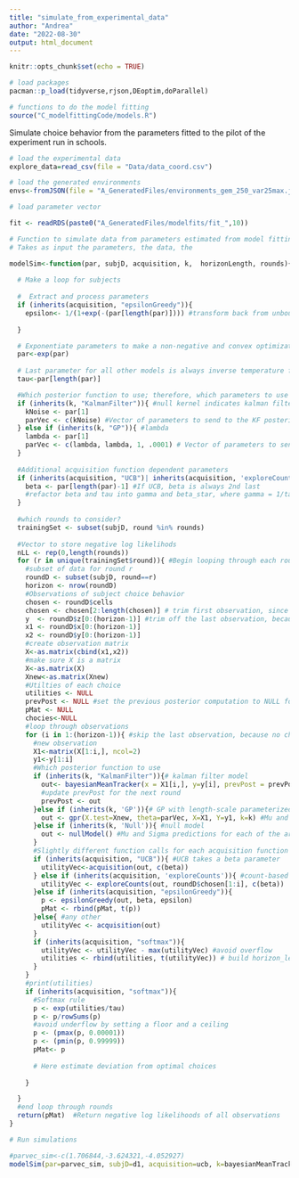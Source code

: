 ```yaml
---
title: "simulate_from_experimental_data"
author: "Andrea"
date: "2022-08-30"
output: html_document
---
```


```r
knitr::opts_chunk$set(echo = TRUE)

# load packages
pacman::p_load(tidyverse,rjson,DEoptim,doParallel)

# functions to do the model fitting
source("C_modelfittingCode/models.R")
```

Simulate choice behavior from the parameters fitted to the pilot of the experiment run in schools.

```r

# load the experimental data
explore_data=read_csv(file = "Data/data_coord.csv")

# load the generated environments
envs<-fromJSON(file = "A_GeneratedFiles/environments_gem_250_var25max.json") # max gem value: 250; variance: 25
```


```r

# load parameter vector

fit <- readRDS(paste0("A_GeneratedFiles/modelfits/fit_",10))


```




```r

# Function to simulate data from parameters estimated from model fitting procedure.
# Takes as input the parameters, the data, the 

modelSim<-function(par, subjD, acquisition, k,  horizonLength, rounds){
  
  # Make a loop for subjects
  
  #  Extract and process parameters
  if (inherits(acquisition, "epsilonGreedy")){
    epsilon<- 1/(1+exp(-(par[length(par)]))) #transform back from unbounded space; epsilon is the last parameter for epsilon greedy
    
  }

  # Exponentiate parameters to make a non-negative and convex optimization surface
  par<-exp(par) 
  
  # Last parameter for all other models is always inverse temperature for softmax
  tau<-par[length(par)]

  #Which posterior function to use; therefore, which parameters to use
  if (inherits(k, "KalmanFilter")){ #null kernel indicates kalman filter model
    kNoise <- par[1]
    parVec <- c(kNoise) #Vector of parameters to send to the KF posterior function
  } else if (inherits(k, "GP")){ #lambda
    lambda <- par[1]
    parVec <- c(lambda, lambda, 1, .0001) # Vector of parameters to send to the GP posterior vector, where sF and sN are fixed
  }
  
  #Additional acquisition function dependent parameters
  if (inherits(acquisition, "UCB")| inherits(acquisition, 'exploreCounts')| inherits(acquisition, 'epsilonGreedy')){ #check if UCB is used
    beta <- par[length(par)-1] #If UCB, beta is always 2nd last
    #refactor beta and tau into gamma and beta_star, where gamma = 1/tau and beta_star = beta/tau
  }
  
  #which rounds to consider?
  trainingSet <- subset(subjD, round %in% rounds)
  
  #Vector to store negative log likelihods
  nLL <- rep(0,length(rounds))
  for (r in unique(trainingSet$round)){ #Begin looping through each round
    #subset of data for round r
    roundD <- subset(subjD, round==r)
    horizon <- nrow(roundD)
    #Observations of subject choice behavior
    chosen <- roundD$cells
    chosen <- chosen[2:length(chosen)] # trim first observation, since it wasn't a choice but a randomly revealed tile
    y  <- roundD$z[0:(horizon-1)] #trim off the last observation, because it was not used to inform a choice (round already over)
    x1 <- roundD$x[0:(horizon-1)]
    x2 <- roundD$y[0:(horizon-1)]
    #create observation matrix
    X<-as.matrix(cbind(x1,x2))
    #make sure X is a matrix
    X<-as.matrix(X)
    Xnew<-as.matrix(Xnew)
    #Utilties of each choice
    utilities <- NULL
    prevPost <- NULL #set the previous posterior computation to NULL for the kalman filter
    pMat <- NULL
    chocies<-NULL
    #loop through observations
    for (i in 1:(horizon-1)){ #skip the last observation, because no choice was made based on that information
      #new observation
      X1<-matrix(X[1:i,], ncol=2)
      y1<-y[1:i]
      #Which posterior function to use
      if (inherits(k, "KalmanFilter")){# kalman filter model
        out<- bayesianMeanTracker(x = X1[i,], y=y[i], prevPost = prevPost, theta = parVec)
        #update prevPost for the next round
        prevPost <- out
      }else if (inherits(k, 'GP')){# GP with length-scale parameterized kernel
        out <- gpr(X.test=Xnew, theta=parVec, X=X1, Y=y1, k=k) #Mu and Sigma predictions for each of the arms; either GP or Kalman filter
      }else if (inherits(k, 'Null')){ #null model
        out <- nullModel() #Mu and Sigma predictions for each of the arms; either GP or Kalman filter
      }
      #Slightly different function calls for each acquisition function
      if (inherits(acquisition, "UCB")){ #UCB takes a beta parameter
        utilityVec<-acquisition(out, c(beta))
      } else if (inherits(acquisition, 'exploreCounts')){ #count-based exploration
        utilityVec <- exploreCounts(out, roundD$chosen[1:i], c(beta))
      }else if (inherits(acquisition, "epsilonGreedy")){
        p <- epsilonGreedy(out, beta, epsilon)
        pMat <- rbind(pMat, t(p))
      }else{ #any other
        utilityVec <- acquisition(out)
      }
      if (inherits(acquisition, "softmax")){
        utilityVec <- utilityVec - max(utilityVec) #avoid overflow
        utilities <- rbind(utilities, t(utilityVec)) # build horizon_length x options matrix, where each row holds the utilities of each choice at each decision time in the search horizon
      }
    }
    #print(utilities)
    if (inherits(acquisition, "softmax")){
      #Softmax rule
      p <- exp(utilities/tau)
      p <- p/rowSums(p)
      #avoid underflow by setting a floor and a ceiling
      p <- (pmax(p, 0.00001))
      p <- (pmin(p, 0.99999))
      pMat<- p
      
      # Here estimate deviation from optimal choices
      
    }

  }
  #end loop through rounds
  return(pMat)  #Return negative log likelihoods of all observations
}
```
   



```r

# Run simulations

#parvec_sim<-c(1.706844,-3.624321,-4.052927)
modelSim(par=parvec_sim, subjD=d1, acquisition=ucb, k=bayesianMeanTracker, rounds=rounds)






```

